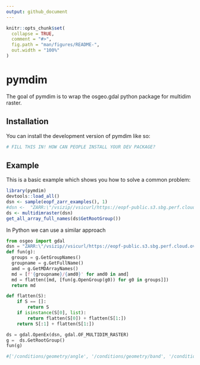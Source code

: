 ```yaml
---
output: github_document
---
```


<!-- README.md is generated from README.Rmd. Please edit that file -->

```r
knitr::opts_chunk$set(
  collapse = TRUE,
  comment = "#>",
  fig.path = "man/figures/README-",
  out.width = "100%"
)
```

# pymdim

<!-- badges: start -->
<!-- badges: end -->

The goal of pymdim is to wrap the osgeo.gdal python package for multidim raster. 

## Installation

You can install the development version of pymdim like so:

``` r
# FILL THIS IN! HOW CAN PEOPLE INSTALL YOUR DEV PACKAGE?
```

## Example

This is a basic example which shows you how to solve a common problem:

```r
library(pymdim)
devtools::load_all()
dsn <- sample(eopf_zarr_examples(), 1)
#dsn <-  "ZARR:\"/vsizip//vsicurl/https://eopf-public.s3.sbg.perf.cloud.ovh.net/eoproducts/S01SIWSLC_20231201T170634_0027_A117_S27C_VH_IW1_249411.zarr.zip\""
ds <- multidimraster(dsn)
get_all_array_full_names(ds$GetRootGroup())
```


In Python we can use a similar approach

```python
from osgeo import gdal
dsn = "ZARR:\"/vsizip//vsicurl/https://eopf-public.s3.sbg.perf.cloud.ovh.net/eoproducts/S02MSIL1C_20230629T063559_0000_A064_T3A5.zarr.zip\""
def fun(g):
  groups = g.GetGroupNames()
  groupname = g.GetFullName()
  amd = g.GetMDArrayNames()
  md = [f'{groupname}/{amd0}' for amd0 in amd]
  md = flatten([md, [fun(g.OpenGroup(g0)) for g0 in groups]])
  return md

def flatten(S):
    if S == []:
        return S
    if isinstance(S[0], list):
        return flatten(S[0]) + flatten(S[1:])
    return S[:1] + flatten(S[1:])

ds = gdal.OpenEx(dsn, gdal.OF_MULTIDIM_RASTER)
g =  ds.GetRootGroup()
fun(g)

#['/conditions/geometry/angle', '/conditions/geometry/band', '/conditions/geometry/detector', #'/conditions/geometry/x', '/conditions/geometry/y', '/conditions/geometry/mean_sun_angles', #'/conditions/geometry/mean_viewing_incidence_angles', '/conditions/geometry/sun_angles', #'/conditions/geometry/viewing_incidence_angles', '/conditions/mask/detector_footprint/r10m/x', #'/conditions/mask/detector_footprint/r10m/y', '/conditions/mask/detector_footprint/r10m/b02', #'/conditions/mask/detector_footprint/r10m/b03', '/conditions/mask/detector_footprint/r10m/b04', #'/conditions/mask/detector_footprint/r10m/b08', '/conditions/mask/detector_footprint/r20m/x', #'/conditions/mask/detector_footprint/r20m/y', '/conditions/mask/detector_footprint/r20m/b05', #'/conditions/mask/detector_footprint/r2...
```
